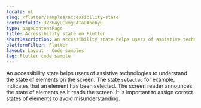 ```yaml
---
locale: nl
slug: /flutter/samples/accessibility-state
contentfulID: 3V3H4yUCkmgEATaDA6ebyu
type: pageContentPage
title: Accessibility state on Flutter
shortDescription: An accessibility state helps users of assistive technologies to understand the state of elements on the screen.
platformFilter: Flutter
layout: Layout - Code samples
tag: Flutter code sample
---
```


An accessibility state helps users of assistive technologies to understand the state of elements on the screen. The state `selected` for example, indicates that an element has been selected. The screen reader announces the state of elements as it reads the screen. It is important to assign correct states of elements to avoid misunderstanding.

<CodeSample id="accessibility-state" locale="nl" platform="flutter"/>